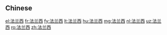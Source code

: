 {{also|法蘭西}}
==Chinese==
{{zh-see|法蘭西}}

[[el:法兰西]]
[[fr:法兰西]]
[[fy:法兰西]]
[[lt:法兰西]]
[[hu:法兰西]]
[[mg:法兰西]]
[[nl:法兰西]]
[[uz:法兰西]]
[[ro:法兰西]]
[[zh:法兰西]]